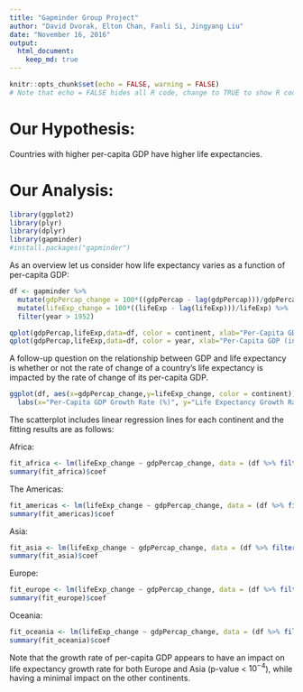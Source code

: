 ```yaml
---
title: "Gapminder Group Project"
author: "David Dvorak, Elton Chan, Fanli Si, Jingyang Liu"
date: "November 16, 2016"
output: 
  html_document: 
    keep_md: true
---
```


```r
knitr::opts_chunk$set(echo = FALSE, warning = FALSE)
# Note that echo = FALSE hides all R code, change to TRUE to show R code in document
```

# Our Hypothesis:
Countries with higher per-capita GDP have higher life expectancies.

# Our Analysis:

```r
library(ggplot2)
library(plyr)
library(dplyr)
library(gapminder)
#install.packages("gapminder")
```

As an overview let us consider how life expectancy varies as a function of per-capita GDP:

```r
df <- gapminder %>%
  mutate(gdpPercap_change = 100*((gdpPercap - lag(gdpPercap)))/gdpPercap) %>%
  mutate(lifeExp_change = 100*((lifeExp - lag(lifeExp)))/lifeExp) %>%
  filter(year > 1952)

qplot(gdpPercap,lifeExp,data=df, color = continent, xlab="Per-Capita GDP (int. dollars)", ylab="Life Expectancy (years)") + scale_x_log10()
qplot(gdpPercap,lifeExp,data=df, color = year, xlab="Per-Capita GDP (int. dollars)", ylab="Life Expectancy (years)") + scale_x_log10()
```


A follow-up question on the relationship between GDP and life expectancy is whether or not the rate of change of a country's life expectancy is impacted by the rate of change of its per-capita GDP. 

```r
ggplot(df, aes(x=gdpPercap_change,y=lifeExp_change, color = continent)) + geom_point() + geom_smooth(method=lm, se = FALSE) + ylim(-25,25) + xlim(-50,50) + labs(title="Comparing Growth Rates of Life Expectancy and Per-Capita GDP") +
  labs(x="Per-Capita GDP Growth Rate (%)", y="Life Expectancy Growth Rate (%)")
```

The scatterplot includes linear regression lines for each continent and the fitting results are as follows:

Africa:
```r
fit_africa <- lm(lifeExp_change ~ gdpPercap_change, data = (df %>% filter(continent == 'Africa')))
summary(fit_africa)$coef
```
The Americas:
```r
fit_americas <- lm(lifeExp_change ~ gdpPercap_change, data = (df %>% filter(continent == 'Americas')))
summary(fit_americas)$coef
```
Asia:
```r
fit_asia <- lm(lifeExp_change ~ gdpPercap_change, data = (df %>% filter(continent == 'Asia')))
summary(fit_asia)$coef
```
Europe:
```r
fit_europe <- lm(lifeExp_change ~ gdpPercap_change, data = (df %>% filter(continent == 'Europe')))
summary(fit_europe)$coef
```
Oceania:
```r
fit_oceania <- lm(lifeExp_change ~ gdpPercap_change, data = (df %>% filter(continent == 'Oceania')))
summary(fit_oceania)$coef
```

Note that the growth rate of per-capita GDP appears to have an impact on life expectancy growth rate for both Europe and Asia (p-value < $10^{-4}$), while having a minimal impact on the other continents.